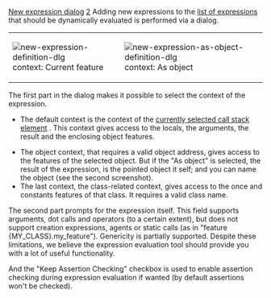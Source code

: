 [[Property:title|New expression dialog]]
[[Property:weight|2]]
Adding new expressions to the [[Evaluation tool or Watch tool|list of expressions]]  that should be dynamically evaluated is performed via a dialog. 

<center>
{| 
|- 
|   [[Image:new-expression-definition-dlg]]  <br/>
context: Current feature 
|   [[Image:new-expression-as-object-definition-dlg]]  <br/>
context: As object 
|}
</center>

The first part in the dialog makes it possible to select the context of the expression. 
*  The default context is the context of the [[Information relative to a stack element|currently selected call stack element]] . This context gives access to the locals, the arguments, the result and the enclosing object features. <br/>

*  The object context, that requires a valid object address, gives access to the features of the selected object. But if the "As object" is selected, the result of the expression, is the pointed object it self; and you can name the object (see the second screenshot). 
*  The last context, the class-related context, gives access to the once and constants features of that class. It requires a valid class name. 


The second part prompts for the expression itself. This field supports arguments, dot calls and operators (to a certain extent), but does not support creation expressions, agents or static calls (as in "feature {<eiffel>MY_CLASS</eiffel>}.<eiffel>my_feature</eiffel>"). Genericity is partially supported. Despite these limitations, we believe the expression evaluation tool should provide you with a lot of useful functionality.

And the "Keep Assertion Checking" checkbox is used to enable assertion checking during expression evaluation if wanted (by default assertions won't be checked).




